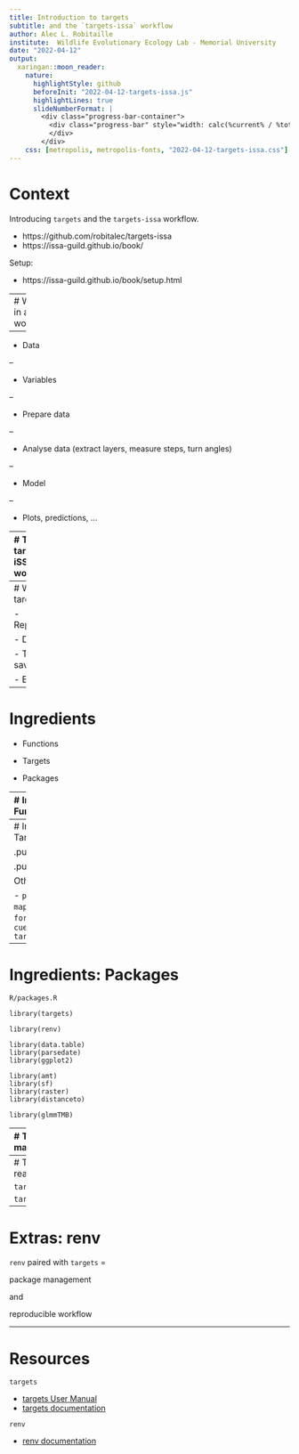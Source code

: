 ```yaml
---
title: Introduction to targets
subtitle: and the `targets-issa` workflow
author: Alec L. Robitaille
institute:  Wildlife Evolutionary Ecology Lab - Memorial University
date: "2022-04-12"
output: 
  xaringan::moon_reader:
    nature:
      highlightStyle: github
      beforeInit: "2022-04-12-targets-issa.js"
      highlightLines: true
      slideNumberFormat: |
        <div class="progress-bar-container">
          <div class="progress-bar" style="width: calc(%current% / %total% * 100%);">
          </div>
        </div>
    css: [metropolis, metropolis-fonts, "2022-04-12-targets-issa.css"]
---
```



# Context

Introducing `targets` and the `targets-issa` workflow. 


- https://github.com/robitalec/targets-issa
- https://issa-guild.github.io/book/

Setup:

- https://issa-guild.github.io/book/setup.html

---
# What's in a workflow?

--

- Data

--

- Variables

--

- Prepare data

--

- Analyse data (extract layers, measure steps, turn angles)

--

- Model

--

- Plots, predictions, ...


---
# The targets-iSSA workflow

.center[
![:scale 47%](images/viz.png)
]




---
# Why targets?

- Reproducible

- Digestible

- Time savings

- Evidence


---
# Ingredients

- Functions

- Targets

- Packages


---
# Ingredients: Functions


.pull-left[
```r
library(ggplot2)
library(data.table)

DT <- data.table(mtcars)

DT_gear_4 <- DT[gear == 4]
DT_gear_5 <- DT[gear == 5]

# ...

ggplot(DT_gear_4) + 
	geom_point(aes(mpg, cyl)) +
	theme(base_size)

ggplot(DT_gear_4) + 
	geom_point(aes(mpg, cyl)) +
	theme(base_size)

```
]

.pull-right[
```r
plot_mpg_cyl <- function(DT) {
	ggplot(DT) + 
	geom_point(aes(mpg, cyl)) +
	theme(base_size)
}
```

```r
plot_mpg_cyl(DT_gear_4)
plot_mpg_cyl(DT_gear_5)
```

.footnote[
[Targets manual: functions](https://books.ropensci.org/targets/functions.html)
]

]


---
# Ingredients: Targets


.pull-left[
```r
tar_target(
	name,
	command
)
```
]

.pull-right[
```r
tar_target(
	plot_cars,
	plot_mpg_cyl(mtcars)
)
```
]


Other arguments

- `pattern = map(branch)`
- `format = 'file'`
- `cue = tar_cue('always')`




---
# Ingredients: Packages

`R/packages.R`

```
library(targets)

library(renv)

library(data.table)
library(parsedate)
library(ggplot2)

library(amt)
library(sf)
library(raster)
library(distanceto)

library(glmmTMB)
```


---
# Tools: make

`tar_make()`


.footnote[

Shortcuts! Background jobs! `Rscript`!

]



---
# Tools: read/load

`tar_read()`

`tar_load()`




---
# Extras: renv

`renv` paired with `targets` = 

package management

and

reproducible workflow


---
# Resources


`targets`

* [targets User Manual](https://books.ropensci.org/targets/)
* [targets documentation](https://docs.ropensci.org/targets/)

`renv`

* [renv documentation](https://rstudio.github.io/renv/)
